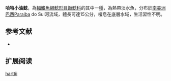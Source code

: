 {{Speciesbox
| name = 哈特小油鯰
| image = 
| image_width = 250px
| status = NE
| status_system = IUCN3.1
| genus = Pimelodella
| species = harttii
| authority = [[Steindachner|Steindachner]], 1877
| synonyms = *''Pimelodus harttii'',Steindachner, 1877
*''Pimelodella hartii'',Steindachner, 1877
}}

'''哈特小油鯰'''，為[[輻鰭魚綱|輻鰭魚綱]][[鯰形目|鯰形目]][[鼬鯰科|鼬鯰科]]的其中一[[種|種]]，為熱帶淡水魚，分布於[[南美洲|南美洲]][[巴西|巴西]]Paraiba do Sul河流域，體長可達15公分，棲息在底層水域，生活習性不明。

==参考文献==
*{{FishBase_species|genus=Pimelodella|species=harttii|year=2015|month=6}}

== 扩展阅读 ==
{{refbegin}}
{{wikispecies-inline|Pimelodella harttii|哈特小油鯰}}
{{refend}}
{{Taxonbar|from=Q6417194}}

[[Category:小油鯰屬|harttii]]